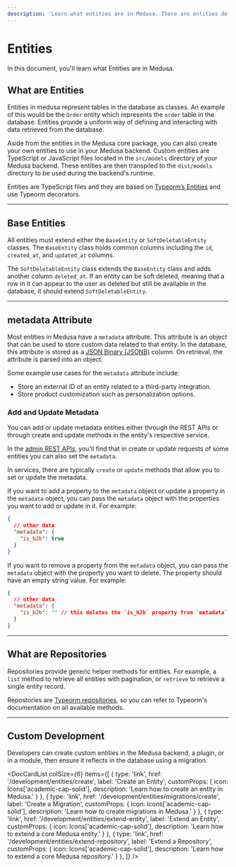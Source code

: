 ```yaml
---
description: 'Learn what entities are in Medusa. There are entities defined in the Medusa backend, and developers can create custom entities.'
---
```



# Entities

In this document, you'll learn what Entities are in Medusa.

## What are Entities

Entities in medusa represent tables in the database as classes. An example of this would be the `Order` entity which represents the `order` table in the database. Entities provide a uniform way of defining and interacting with data retrieved from the database.

Aside from the entities in the Medusa core package, you can also create your own entities to use in your Medusa backend. Custom entities are TypeScript or JavaScript files located in the `src/models` directory of your Medusa backend. These entities are then transpiled to the `dist/models` directory to be used during the backend's runtime.

Entities are TypeScript files and they are based on [Typeorm’s Entities](https://typeorm.io/entities) and use Typeorm decorators.

---

## Base Entities

All entities must extend either the `BaseEntity` or `SoftDeletableEntity` classes. The `BaseEntity` class holds common columns including the `id`, `created_at`, and `updated_at` columns.

The `SoftDeletableEntity` class extends the `BaseEntity` class and adds another column `deleted_at`. If an entity can be soft deleted, meaning that a row in it can appear to the user as deleted but still be available in the database, it should extend `SoftDeletableEntity`.

---

## metadata Attribute

Most entities in Medusa have a `metadata` attribute. This attribute is an object that can be used to store custom data related to that entity. In the database, this attribute is stored as a [JSON Binary (JSONB)](https://www.postgresql.org/docs/current/datatype-json.html#JSON-CONTAINMENT) column. On retrieval, the attribute is parsed into an object.

Some example use cases for the `metadata` attribute include:

- Store an external ID of an entity related to a third-party integration.
- Store product customization such as personalization options.

### Add and Update Metadata

You can add or update metadata entities either through the REST APIs or through create and update methods in the entity's respective service.

In the [admin REST APIs](https://docs.medusajs.com/api/admin), you'll find that in create or update requests of some entities you can also set the `metadata`.

In services, there are typically `create` or `update` methods that allow you to set or update the metadata.

If you want to add a property to the `metadata` object or update a property in the `metadata` object, you can pass the `metadata` object with the properties you want to add or update in it. For example:

```json
{
  // other data
  "metadata": {
    "is_b2b": true
  }
}
```

If you want to remove a property from the `metadata` object, you can pass the `metadata` object with the property you want to delete. The property should have an empty string value. For example:

```json
{
  // other data
  "metadata": {
    "is_b2b": "" // this deletes the `is_b2b` property from `metadata`
  }
}
```

---

## What are Repositories

Repositories provide generic helper methods for entities. For example, a `list` method to retrieve all entities with pagination, or `retrieve` to retrieve a single entity record.

Repostories are [Typeorm repositories](https://typeorm.io/working-with-repository), so you can refer to Typeorm's documentation on all available methods.

---

## Custom Development

Developers can create custom entities in the Medusa backend, a plugin, or in a module, then ensure it reflects in the database using a migration.

<DocCardList colSize={6} items={[
  {
    type: 'link',
    href: '/development/entities/create',
    label: 'Create an Entity',
    customProps: {
      icon: Icons['academic-cap-solid'],
      description: 'Learn how to create an entity in Medusa.'
    }
  },
  {
    type: 'link',
    href: '/development/entities/migrations/create',
    label: 'Create a Migration',
    customProps: {
      icon: Icons['academic-cap-solid'],
      description: 'Learn how to create migrations in Medusa.'
    }
  },
  {
    type: 'link',
    href: '/development/entities/extend-entity',
    label: 'Extend an Entity',
    customProps: {
      icon: Icons['academic-cap-solid'],
      description: 'Learn how to extend a core Medusa entity.'
    }
  },
  {
    type: 'link',
    href: '/development/entities/extend-repository',
    label: 'Extend a Repository',
    customProps: {
      icon: Icons['academic-cap-solid'],
      description: 'Learn how to extend a core Medusa repository.'
    }
  },
]} />